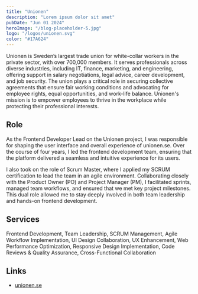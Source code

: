 ```yaml
---
title: "Unionen"
description: "Lorem ipsum dolor sit amet"
pubDate: "Jun 01 2024"
heroImage: "/blog-placeholder-5.jpg"
logo: "/logos/unionen.svg"
color: "#17A624"
---
```


Unionen is Sweden’s largest trade union for white-collar workers in the private sector, with over 700,000 members. It serves professionals across diverse industries, including IT, finance, marketing, and engineering, offering support in salary negotiations, legal advice, career development, and job security. The union plays a critical role in securing collective agreements that ensure fair working conditions and advocating for employee rights, equal opportunities, and work-life balance. Unionen's mission is to empower employees to thrive in the workplace while protecting their professional interests.

## Role

As the Frontend Developer Lead on the Unionen project, I was responsible for shaping the user interface and overall experience of unionen.se. Over the course of four years, I led the frontend development team, ensuring that the platform delivered a seamless and intuitive experience for its users.

I also took on the role of Scrum Master, where I applied my SCRUM certification to lead the team in an agile environment. Collaborating closely with the Product Owner (PO) and Project Manager (PM), I facilitated sprints, managed team workflows, and ensured that we met key project milestones. This dual role allowed me to stay deeply involved in both team leadership and hands-on frontend development.

## Services

Frontend Development, Team Leadership, SCRUM Management, Agile Workflow Implementation, UI Design Collaboration, UX Enhancement, Web Performance Optimization, Responsive Design Implementation, Code Reviews & Quality Assurance, Cross-Functional Collaboration

## Links

- [unionen.se](https://www.unionen.se/)
